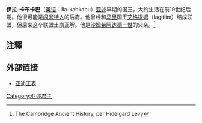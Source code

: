 {{Infobox Monarch 
| name = 伊拉-卡布卡巴 
| title = [[亚述君主列表|亚述国王]] 
| image = 
| caption = 
| reign =  前19世纪后期
| predecessor = [[亚兹库尔-埃尔|亚兹库尔-埃尔]]
| successor = [[阿米努|阿米努]]
| father = 
| mother = 
| date of birth   = 
| place of birth  =
| date of death   =  
| place of death  =
|}}
'''伊拉-卡布卡巴'''（[[英语|英语]]：Ila-kabkabu）[[亚述|亚述]]早期的国王，大约生活在前19世纪后期。他很可能是[[闪米特人|闪米特人]]的后裔。他曾经和[[马里_(叙利亚)|马里]]国王[[艾格提姆|艾格提姆]]（Iagitlim）结成联盟，但后来这个联盟土崩瓦解。他是[[沙姆希阿达德一世|沙姆希阿达德一世]]的父亲。<ref>The Cambridge Ancient History, per Hidelgard Levy</ref>

{{start box}}
{{succession box|title=[[亚述君主列表|亚述国王]]|before=[[亚兹库尔-埃尔|亚兹库尔-埃尔]]|after=[[阿米努|阿米努]]|years=前19世纪后期}}
{{end box}} 

== 注釋 ==
{{reflist}}

==外部链接==
*[http://www.aina.org/aol/kinglist 亚述王表]{{Wayback|url=http://www.aina.org/aol/kinglist |date=20120722194906 }}

{{亚述国王}}

[[Category:亚述君主|Category:亚述君主]]


{{Monarch-stub}}